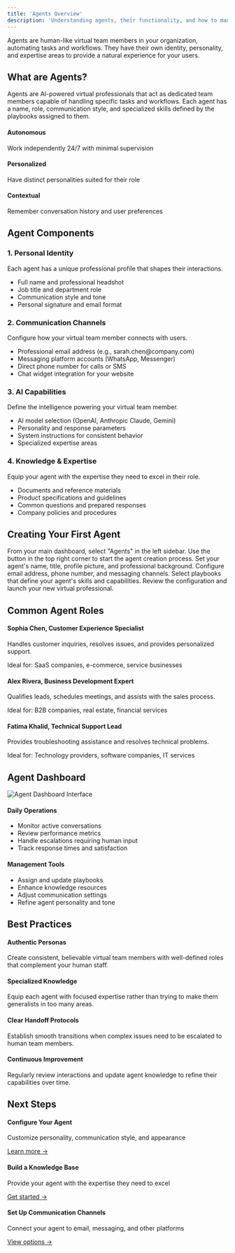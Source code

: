 ```yaml
---
title: 'Agents Overview'
description: 'Understanding agents, their functionality, and how to manage them'
---
```


<Tip>
  Agents are human-like virtual team members in your organization, automating tasks and workflows. They have their own identity, personality, and expertise areas to provide a natural experience for your users.
</Tip>

## What are Agents?

Agents are AI-powered virtual professionals that act as dedicated team members capable of handling specific tasks and workflows. Each agent has a name, role, communication style, and specialized skills defined by the playbooks assigned to them.

<div className="grid grid-cols-1 md:grid-cols-3 gap-4 mb-6">
  <div>
    <h4 className="font-medium text-primary dark:text-primary-light mb-2">Autonomous</h4>
    <p className="text-sm">Work independently 24/7 with minimal supervision</p>
  </div>
  <div>
    <h4 className="font-medium text-primary dark:text-primary-light mb-2">Personalized</h4>
    <p className="text-sm">Have distinct personalities suited for their role</p>
  </div>
  <div>
    <h4 className="font-medium text-primary dark:text-primary-light mb-2">Contextual</h4>
    <p className="text-sm">Remember conversation history and user preferences</p>
  </div>
</div>

## Agent Components

<div className="space-y-6">
  <div>
    <h3 className="font-medium text-lg text-primary dark:text-primary-light mb-2">1. Personal Identity</h3>
    <p className="mb-2">Each agent has a unique professional profile that shapes their interactions.</p>
    <ul className="list-disc list-inside space-y-1 ml-2">
      <li>Full name and professional headshot</li>
      <li>Job title and department role</li>
      <li>Communication style and tone</li>
      <li>Personal signature and email format</li>
    </ul>
  </div>
  
  <div>
    <h3 className="font-medium text-lg text-primary dark:text-primary-light mb-2">2. Communication Channels</h3>
    <p className="mb-2">Configure how your virtual team member connects with users.</p>
    <ul className="list-disc list-inside space-y-1 ml-2">
      <li>Professional email address (e.g., sarah.chen@company.com)</li>
      <li>Messaging platform accounts (WhatsApp, Messenger)</li>
      <li>Direct phone number for calls or SMS</li>
      <li>Chat widget integration for your website</li>
    </ul>
  </div>
  
  <div>
    <h3 className="font-medium text-lg text-primary dark:text-primary-light mb-2">3. AI Capabilities</h3>
    <p className="mb-2">Define the intelligence powering your virtual team member.</p>
    <ul className="list-disc list-inside space-y-1 ml-2">
      <li>AI model selection (OpenAI, Anthropic Claude, Gemini)</li>
      <li>Personality and response parameters</li>
      <li>System instructions for consistent behavior</li>
      <li>Specialized expertise areas</li>
    </ul>
  </div>
  
  <div>
    <h3 className="font-medium text-lg text-primary dark:text-primary-light mb-2">4. Knowledge & Expertise</h3>
    <p className="mb-2">Equip your agent with the expertise they need to excel in their role.</p>
    <ul className="list-disc list-inside space-y-1 ml-2">
      <li>Documents and reference materials</li>
      <li>Product specifications and guidelines</li>
      <li>Common questions and prepared responses</li>
      <li>Company policies and procedures</li>
    </ul>
  </div>
</div>

## Creating Your First Agent

<Steps>
  <Step title="Navigate to the Agents Dashboard">
    From your main dashboard, select "Agents" in the left sidebar.
  </Step>
  
  <Step title="Click 'Create Agent'">
    Use the button in the top right corner to start the agent creation process.
  </Step>
  
  <Step title="Define the Person">
    Set your agent's name, title, profile picture, and professional background.
  </Step>
  
  <Step title="Set Up Communication">
    Configure email address, phone number, and messaging channels.
  </Step>
  
  <Step title="Assign Expertise">
    Select playbooks that define your agent's skills and capabilities.
  </Step>
  
  <Step title="Activate Your Team Member">
    Review the configuration and launch your new virtual professional.
  </Step>
</Steps>

## Common Agent Roles

<div className="space-y-4 mb-6">
  <div>
    <h4 className="font-medium text-primary dark:text-primary-light mb-1">Sophia Chen, Customer Experience Specialist</h4>
    <p className="text-sm mb-1">Handles customer inquiries, resolves issues, and provides personalized support.</p>
    <p className="text-xs text-gray-500">Ideal for: SaaS companies, e-commerce, service businesses</p>
  </div>
  
  <div>
    <h4 className="font-medium text-primary dark:text-primary-light mb-1">Alex Rivera, Business Development Expert</h4>
    <p className="text-sm mb-1">Qualifies leads, schedules meetings, and assists with the sales process.</p>
    <p className="text-xs text-gray-500">Ideal for: B2B companies, real estate, financial services</p>
  </div>
  
  <div>
    <h4 className="font-medium text-primary dark:text-primary-light mb-1">Fatima Khalid, Technical Support Lead</h4>
    <p className="text-sm mb-1">Provides troubleshooting assistance and resolves technical problems.</p>
    <p className="text-xs text-gray-500">Ideal for: Technology providers, software companies, IT services</p>
  </div>
</div>

## Agent Dashboard

<Frame>
  <img src="/images/agent-dashboard-detailed.png" alt="Agent Dashboard Interface" className="rounded-lg" />
</Frame>

<div className="grid grid-cols-1 md:grid-cols-2 gap-6 mb-6">
  <div>
    <h4 className="font-medium text-primary dark:text-primary-light mb-2">Daily Operations</h4>
    <ul className="list-disc list-inside space-y-1 ml-2">
      <li>Monitor active conversations</li>
      <li>Review performance metrics</li>
      <li>Handle escalations requiring human input</li>
      <li>Track response times and satisfaction</li>
    </ul>
  </div>
  
  <div>
    <h4 className="font-medium text-primary dark:text-primary-light mb-2">Management Tools</h4>
    <ul className="list-disc list-inside space-y-1 ml-2">
      <li>Assign and update playbooks</li>
      <li>Enhance knowledge resources</li>
      <li>Adjust communication settings</li>
      <li>Refine agent personality and tone</li>
    </ul>
  </div>
</div>

## Best Practices

<div className="space-y-4 mb-6">
  <div>
    <h4 className="font-medium text-primary dark:text-primary-light mb-1">Authentic Personas</h4>
    <p className="text-sm">Create consistent, believable virtual team members with well-defined roles that complement your human staff.</p>
  </div>
  
  <div>
    <h4 className="font-medium text-primary dark:text-primary-light mb-1">Specialized Knowledge</h4>
    <p className="text-sm">Equip each agent with focused expertise rather than trying to make them generalists in too many areas.</p>
  </div>
  
  <div>
    <h4 className="font-medium text-primary dark:text-primary-light mb-1">Clear Handoff Protocols</h4>
    <p className="text-sm">Establish smooth transitions when complex issues need to be escalated to human team members.</p>
  </div>
  
  <div>
    <h4 className="font-medium text-primary dark:text-primary-light mb-1">Continuous Improvement</h4>
    <p className="text-sm">Regularly review interactions and update agent knowledge to refine their capabilities over time.</p>
  </div>
</div>

## Next Steps

<div className="space-y-4">
  <div>
    <h4 className="font-medium text-primary dark:text-primary-light mb-1">Configure Your Agent</h4>
    <p className="text-sm mb-1">Customize personality, communication style, and appearance</p>
    <a href="/agents/configuration" className="text-primary dark:text-primary-light text-sm font-medium hover:underline">Learn more →</a>
  </div>
  
  <div>
    <h4 className="font-medium text-primary dark:text-primary-light mb-1">Build a Knowledge Base</h4>
    <p className="text-sm mb-1">Provide your agent with the expertise they need to excel</p>
    <a href="/agents/knowledge-base" className="text-primary dark:text-primary-light text-sm font-medium hover:underline">Get started →</a>
  </div>
  
  <div>
    <h4 className="font-medium text-primary dark:text-primary-light mb-1">Set Up Communication Channels</h4>
    <p className="text-sm mb-1">Connect your agent to email, messaging, and other platforms</p>
    <a href="/agents/integrations/communication" className="text-primary dark:text-primary-light text-sm font-medium hover:underline">View options →</a>
  </div>
</div>